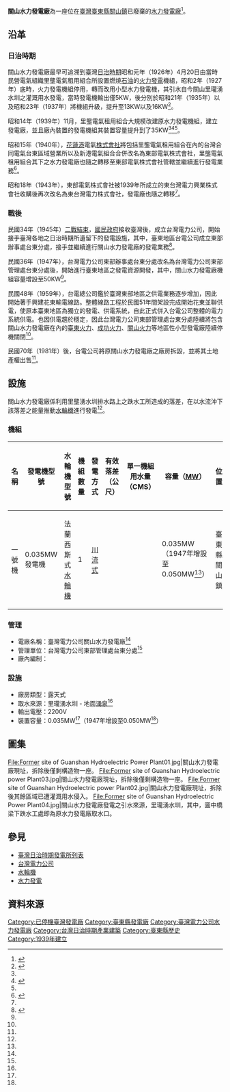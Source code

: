{{Infobox power station 
| name               = 關山水力發電廠
| official_name      = 臺灣電力公司關山水力發電廠
| image              = 
| image_size         = 
| image_caption      = 
| image_alt          = 
| location_map       = Taiwan
| location_map_width = 
| location_map_text  = 
| lat_d     = 23
| lat_m     = 02
| lat_s     = 28.9
| lat_NS    = N
| long_d    = 121
| long_m    = 09
| long_s    = 53.6
| long_EW   = E
| coordinates_type   = type:landmark
| coordinates_display= inline,title
| coordinates_ref    = 
| country            = {{ROC-TW}}
| locale             = [[臺東縣|臺東縣]][[關山鎮_(台灣)|關山鎮]]
| status             = 已廢棄
| construction_began = 
| commissioned       = 1927年（昭和2年）
| licence_expires    = 
| decommissioned     = 1959年（民國48年）
| cost               = 
| owner              = [[臺灣電力公司|臺灣電力公司]]
| operator           = [[臺灣電力公司|臺灣電力公司]]
| developer          = 里壟電氣租用組合
| architect          = 里壟電氣租用組合
| constructor        = 里壟電氣租用組合
| upper_reservoir    =
| upper_res_capacity = 
| upper_res_catchment= 
| upper_res_area     = 
| upper_res_depth    = 
| lower_reservoir    = 
| lower_res_capacity = 
| lower_res_catchment= 
| lower_res_depth    = 
| typeR              = RV
| penstocksR          = 
| pump_gen_unitsR     = 
| ps_gen_unitsR       = 20V發電機一部<ref name="日治時期發電所">{{cite web|language=zh-tw|url=http://twstudy.iis.sinica.edu.tw/INDUSTRY|title=1, 表292 臺灣電力公司已完成之水力發電所|author=|publisher=中央研究院|date=|accessdate=2015-10-04}}{{dead link|date=十一月 2017 |bot=InternetArchiveBot }}</ref>
| pumping_unitsR      = 
| turbine_manu_pspR   = [[法蘭西斯式水輪機|法蘭西斯式水輪機]]一部<ref name="日治時期發電所"/>
| hydraulic_headR     = 
| upper_res_spillwaysR= 
| upper_res_dischargeR= 
| lower_res_spillwaysR= 
| lower_res_dischargeR= 
| installed_capacity = 0.035（1974年增設至0.050）
| max_planned_cap    = 
| capacity_factor    = 
| average_annual_gen =
| net_generation     = 
| website            = 
| as_of              = 
| extra              = 
}}

'''關山水力發電廠'''為一座位在[[臺灣|臺灣]][[臺東縣|臺東縣]][[關山鎮_(台灣)|關山鎮]]已廢棄的[[水力發電廠|水力發電廠]]<ref name="農田水利會會誌">{{cite web |url=https://tulips.ntu.edu.tw/record=b3424666*cht |title="台東農田水利會會誌 民國79年（第四十五頁第五行） |accessdate=1990年 |archive-url=https://web.archive.org/web/20150205172812/http://tulips.ntu.edu.tw/record=b3424666*cht |archive-date=2015-02-05 |dead-url=yes }}</ref>。

== 沿革 ==
=== 日治時期 ===
關山水力發電廠最早可追溯到臺灣[[台灣日治時期|日治時期]]昭和元年（1926年）4月20日由當時民營電氣組織里壟電氣租用組合所設置燃燒[[石油|石油]]的[[火力發電|火力發電]]機組，昭和2年（1927年）底時，火力發電機組停用，轉而改用小型水力發電機，其引水自今關山里瓏湧水圳之灌溉用水發電，當時發電機輸出僅5KW，後分別於昭和21年（1935年）以及昭和23年（1937年）將機組升級，提升至13KW以及16KW<ref name="里壟電氣組合" >{{cite book |author=林炳炎 |authorlink= |coauthors= |title=臺灣電力的開端 台灣電力株式會社發展史 |year=1997 |publisher=三民書局 |location=臺灣 |isbn=9579719772 }}</ref>。

昭和14年（1939年）11月，里壟電氣租用組合大規模改建原水力發電機組，建立發電廠，並且廠內裝置的發電機組其裝置容量提升到了35KW<ref name="里壟電氣組合" /><ref name="里壟電氣">{{cite web|language=zh-tw|url=http://twstudy.iis.sinica.edu.tw/twstatistic50/INDUSTRY/Mt287.xls|title=表287 臺灣電力公司發展之經過|author=臺灣電力株式會社民國三十四年九月事業報告書|publisher=中央研究院|date=|accessdate=2015-12-04}}</ref><ref name="農田水利會會誌"/>。

昭和15年（1940年），[[花蓮港|花蓮港]]電氣[[株式會社|株式會社]]將包括里壟電氣租用組合在內的台灣合同電氣台東區域營業所以及新港電氣組合合併改名為東部電氣株式會社，里壟電氣租用組合其下之水力發電廠也隨之轉移至東部電氣株式會社管轄並繼續進行發電業務<ref name="日治時期轉移">{{cite web|language=zh-tw|url=https://gordoncheng.wordpress.com/2014/07/30/%E6%BC%AB%E8%AB%87%E5%8F%B0%E7%81%A3%E9%9B%BB%E6%A5%AD%E7%9A%84%E5%89%8D%E4%B8%96%E4%BB%8A%E7%94%9F%E4%B8%8A/|title=漫談台灣電業的前世今生上|author=Gordoncheng|publisher=wordpress|date=2014-07-30|accessdate=2015-12-04}}</ref>。

昭和18年（1943年），東部電氣株式會社被1939年所成立的東台灣電力興業株式會社收購後再次改名為東台灣電力株式會社，發電廠也隨之轉移<ref name="日治時期轉移"/>。

=== 戰後 ===
民國34年（1945年）[[二戰結束|二戰結束]]，[[國民政府|國民政府]]接收臺灣後，成立台灣電力公司，開始接手臺灣各地之日治時期所遺留下的發電設施，其中，臺東地區台電公司成立東部辦事處台東分處，接手並繼續進行關山水力發電廠的發電業務<ref name="台電接收">{{cite web|language=zh-tw|url=http://branch.taipower.com.tw/Content/Messagess/contents.aspx?SiteID=564732647050047760&MmmID=564744743017677204|title=台東區營業處沿革|author=|publisher=台灣電力公司台東區營業處|date=|accessdate=2015-12-04}}</ref>。

民國36年（1947年），台灣電力公司東部辦事處台東分處改名為台灣電力公司東部管理處台東分處後，開始進行臺東地區之發電資源開發，其中，關山水力發電廠機組容量增設至50KW<ref name="台電接收"/>。

民國48年（1959年），台電總公司鑑於臺灣東部地區之供電業務逐步增加，因此開始著手興建花東輸電線路。整體線路工程於民國51年間架設完成開始花東並聯供電，使原本臺東地區為獨立的發電、供電系統，自此正式併入台電公司整體的電力系統供電。也因供電趨於穩定，因此台灣電力公司東部管理處台東分處陸續將包含關山水力發電廠在內的[[台東火力發電廠|臺東火力]]、[[成功火力發電廠|成功火力]]、[[關山火力發電廠|關山火力]]等地區性小型發電廠陸續停機關閉<ref name="台電接收"/>。

民國70年（1981年）後，台電公司將原關山水力發電廠之廠房拆毀，並將其土地產權出售<ref name="台電接收"/>。

== 設施 ==
關山水力發電廠係利用里壟湧水圳排水路上之跌水工所造成的落差，在以水流沖下該落差之能量推動[[水輪機|水輪機]]進行發電<ref name="農田水利會會誌"/>。

=== 機組 ===
{| class="wikitable sortable" style="font-size: small;"
! 名稱 !!  發電機型號 !! 水輪機型號 !! 機組數量 !! 發電方式 !! 有效落差（公尺） !! 單一機組用水量（CMS） !! 容量（[[MW|MW]]）!! 位置 !! 興建年代 !! 狀態 
|- 
| 一號機 || 0.035MW發電機 || 法蘭西斯式[[水輪機|水輪機]] || 1 || [[川流式發電|川流式]] ||  ||  || 0.035MW（1947年增設至0.050MW<ref name="台電接收"/>） || 臺東縣關山鎮 || 1927年 || 已拆除
|}
=== 管理 ===
* 電廠名稱：臺灣電力公司關山水力發電廠<ref name="台電接收"/>
* 管理單位：台灣電力公司東部管理處台東分處<ref name="台電接收"/>
* 廠內編制：
=== 設施 ===
* 廠房類型：露天式
* 取水來源：里瓏湧水圳 - 地面[[湧泉|湧泉]]<ref name="農田水利會會誌"/>
* 輸出電壓：2200V
* 裝置容量：0.035MW<ref name="里壟電氣"/>（1947年增設至0.050MW<ref name="台電接收"/>）

== 圖集 ==
<gallery>
File:Former site of Guanshan Hydroelectric Power Plant01.jpg|關山水力發電廠現址，拆除後僅剩構造物一座。
File:Former site of Guanshan Hydroelectric power Plant03.jpg|關山水力發電廠現址，拆除後僅剩構造物一座。
File:Former site of Guanshan Hydroelectric power Plant02.jpg|關山水力發電廠現址，拆除後其餘區域已遭灌溉用水侵入。
File:Former site of Guanshan Hydroelectric Power Plant04.jpg|關山水力發電廠發電之引水來源，里瓏湧水圳，其中，圖中橋梁下跌水工處即為原水力發電廠取水口。

</gallery>

== 參見 ==
* [[臺灣日治時期發電所列表|臺灣日治時期發電所列表]]
* [[台灣電力公司|台灣電力公司]]
* [[水輪機|水輪機]]
* [[水力發電|水力發電]]

== 資料來源 ==
{{Reflist}}

{{臺東縣發電廠}}
{{台灣日治時期發電所}}

[[Category:已停機臺灣發電廠|Category:已停機臺灣發電廠]]
[[Category:臺東縣發電廠|Category:臺東縣發電廠]]
[[Category:臺灣電力公司水力發電廠|Category:臺灣電力公司水力發電廠]]

[[Category:台灣日治時期產業建築|Category:台灣日治時期產業建築]]
[[Category:臺東縣歷史|Category:臺東縣歷史]]
[[Category:1939年建立|Category:1939年建立]]